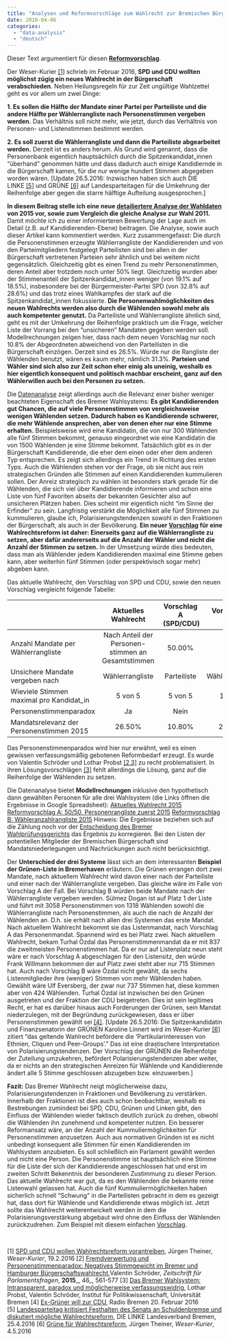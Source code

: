 ```yaml
---
title: "Analysen und Reformvorschläge zum Wahlrecht zur Bremischen Bürgerschaft"
date: 2016-04-06
categories: 
  - "data-analysis"
  - "deutsch"
---
```


Dieser Text argumentiert für diesen [**Reformvorschlag**](https://docs.google.com/document/d/1EeDf1BGWRaF2oLRkzOOPl30YgDullOL18Eo_Mphz9jg/edit?usp=sharing).

Der Weser-Kurier [\[1\]](#1) schrieb im Februar 2016, **SPD und CDU wollten möglichst zügig ein neues Wahlrecht in der Bürgerschaft verabschieden**. Neben Heilungsregeln für zur Zeit ungültige Wahlzettel geht es vor allem um zwei Dinge:

**1\. Es sollen die Hälfte der Mandate einer Partei per Parteiliste und die andere Hälfte per Wählerrangliste nach Personenstimmen vergeben werden.** Das Verhältnis soll nicht mehr, wie jetzt, durch das Verhältnis von Personen- und Listenstimmen bestimmt werden.

**2\. Es soll zuerst die Wählerrangliste und dann die Parteiliste abgearbeitet werden.** Derzeit ist es anders herum. Als Grund wird genannt, dass die Personenbank eigentlich hauptsächlich durch die Spitzenkandidat\_innen "überhand" genommen hätte und dass dadurch auch einige Kandidiernde in die Bürgerschaft kamen, für die nur wenige hundert Stimmen abgegeben worden wären. \[Update 26.5.2016: Inzwischen haben sich auch DIE LINKE [\[5\]](#5) und GRÜNE [\[6\]](#6) auf Landesparteitagen für die Umkehrung der Reihenfolge aber gegen die starre hälftige Aufteilung ausgesprochen.\]

**In diesem Beitrag stelle ich eine neue [detailiertere Analyse der Wahldaten](https://docs.google.com/spreadsheets/d/1O0aVHYYX6W5Lzm8BIncARW77Fa-Txdzv5zbdvaNrHY8/pubhtml) von 2015 vor, sowie zum Vergleich die gleiche Analyse zur Wahl 2011.** <!--more-->Damit möchte ich zu einer informierteren Bewertung der Lage auch im Detail (z.B. auf Kandidierenden-Ebene) beitragen. Die Analyse, sowie auch dieser Artikel kann kommentiert werden. Kurz zusammengefasst: Die durch die Personenstimmen erzeugte Wählerrangliste der Kandidierenden und von den Parteimitgliedern festgelegt Parteilisten sind bei allen in der Bürgerschaft vertretenen Parteien sehr ähnlich und bei weitem nicht gegensätzlich. Gleichzeitig gibt es einen Trend zu mehr Personenstimmen, deren Anteil aber trotzdem noch unter 50% liegt. Gleichzeitig wurden aber der Stimmenanteil der Spitzenkandidat\_innen weniger (von 19.1% auf 18.5%), insbesondere bei der Bürgermeister-Partei SPD (von 32.8% auf 28.6%) und das trotz eines Wahlkampfes der stark auf die Spitzenkandidat\_innen fokussierte. **Die Personenwahlmöglichkeiten des neuen Wahlrechts werden also durch die Wählenden sowohl mehr als auch kompetenter genutzt.** Da Parteiliste und Wählerrangliste ähnlich sind, geht es mit der Umkehrung der Reihenfolge praktisch um die Frage, welcher Liste der Vorrang bei den "unsicheren" Mandaten gegeben werden soll. Modellrechnungen zeigen hier, dass nach dem neuen Vorschlag nur noch 10.8% der Abgeordneten abweichend von den Parteilisten in die Bürgerschaft einzögen. Derzeit sind es 26.5%. Würde nur die Rangliste der Wählenden benutzt, wären es kaum mehr, nämlich 31.3%. **Parteien und Wähler sind sich also zur Zeit schon eher einig als uneinig, weshalb es hier eigentlich konsequent und politisch machbar erscheint, ganz auf den Wählerwillen auch bei den Personen zu setzen.**

Die [Datenanalyse](https://docs.google.com/spreadsheets/d/1O0aVHYYX6W5Lzm8BIncARW77Fa-Txdzv5zbdvaNrHY8/pubhtml) zeigt allerdings auch die Relevanz einer bisher weniger beachteten Eigenschaft des Bremer Wahlsystems: **Es gibt Kandidierenden gut Chancen, die auf viele Personenstimmen von vergleichsweise wenigen Wählenden setzen. Dadurch haben es Kandidierende schwerer, die mehr Wählende ansprechen, aber von denen eher nur eine Stimme erhalten.** Beispielsweise wird eine Kandidatin, die von nur 300 Wählenden alle fünf Stimmen bekommt, genauso eingeordnet wie eine Kandidatin die von 1500 Wählenden je eine Stimme bekommt. Tatsächlich gibt es in der Bürgerschaft Kandidierende, die eher dem einen oder eher dem anderen Typ entsprechen. Es zeigt sich allerdings ein Trend in Richtung des ersten Typs. Auch die Wählenden stehen vor der Frage, ob sie nicht aus rein strategischen Gründen alle Stimmen auf einen Kandidierenden kummulieren sollen. Der Anreiz strategisch zu wählen ist besonders stark gerade für die Wählenden, die sich viel über Kandidierende informieren und schon eine Liste von fünf Favoriten abseits der bekannten Gesichter also auf unsicheren Plätzen haben. Dies scheint mir eigentlich nicht "im Sinne der Erfinder" zu sein. Langfristig verstärkt die Möglichkeit alle fünf Stimmen zu kummulieren, glaube ich, Polarisierungstendenzen sowohl in den Fraktionen der Bürgerschaft, als auch in der Bevölkerung. **Ein neuer [Vorschlag](https://docs.google.com/document/d/1EeDf1BGWRaF2oLRkzOOPl30YgDullOL18Eo_Mphz9jg/edit#heading=h.aehyqs7ax4xa) für eine Wahlrechtsreform ist daher: Einerseits ganz auf die Wählerrangliste zu setzen, aber dafür andererseits auf die Anzahl der Wähler und nicht die Anzahl der Stimmen zu setzen.** In der Umsetzung würde dies bedeuten, dass man als Wählender jedem Kandidierenden maximal eine Stimme geben kann, aber weiterhin fünf Stimmen (oder perspektivisch sogar mehr) abgeben kann.

Das aktuelle Wahlrecht, den Vorschlag von SPD und CDU, sowie den neuen Vorschlag vergleicht folgende Tabelle:

|  | **Aktuelles Wahlrecht** | **Vorschlag A  (SPD/CDU)** | **Vorschlag B (Neu)** |
| :-- | :-: | :-: | :-: |
| Anzahl Mandate per Wählerrangliste | Nach Anteil der Personen-stimmen an Gesamtstimmen | 50.00% | Alle |
| Unsichere Mandate vergeben nach | Wählerrangliste | Parteiliste | Wählerrangliste |
| Wieviele Stimmen maximal pro Kandidat\_in | 5 von 5 | 5 von 5 | 1 von 5 |
| Personenstimmenparadox | Ja | Nein | Nein |
| Mandatsrelevanz der Personenstimmen 2015 | 26.50% | 10.80% | 26.50% |

Das Personenstimmenparadox wird hier nur erwähnt, weil es einen gewissen verfassungsmäßig gebotenen Reformbedarf erzeugt. Es wurde von Valentin Schröder und Lothar Probst [\[2,3\]](#2) zu recht problematisiert. In ihren Lösungsvorschlägen [\[3\]](#3) fehlt allerdings die Lösung, ganz auf die Reihenfolge der Wählenden zu setzen.

Die Datenanalyse bietet **Modellrechnungen** inklusive den hypothetisch dann gewählten Personen für alle drei Wahlsystem (die Links öffnen die Ergebnisse in Google Spreadsheet): [Aktuelles Wahlrecht 2015](https://docs.google.com/spreadsheets/d/1O0aVHYYX6W5Lzm8BIncARW77Fa-Txdzv5zbdvaNrHY8/edit#gid=692618892) [Reformvorschlag A: 50/50, Personenrangliste zuerst 2015](https://docs.google.com/spreadsheets/d/1O0aVHYYX6W5Lzm8BIncARW77Fa-Txdzv5zbdvaNrHY8/edit#gid=1916215620) [Reformvorschlag B: Wähleranzahlrangliste 2015](https://docs.google.com/spreadsheets/d/1O0aVHYYX6W5Lzm8BIncARW77Fa-Txdzv5zbdvaNrHY8/edit#gid=1532329419) Hinweis: Die Ergebnisse beziehen sich auf die Zählung noch vor der [Entscheidung des Bremer Wahlprüfungsgerichts](http://www.verwaltungsgericht.bremen.de/sixcms/media.php/13/15_1330_K_14.pdf) das Ergebnis zu korregieren. Bei den Listen der potentiellen Mitglieder der Bremischen Bürgerschaft sind Mandatsniederlegungen und Nachrückungen auch nicht berücksichtigt.

Der **Unterschied der drei Systeme** lässt sich an dem interessanten **Beispiel der Grünen-Liste in Bremerhaven** erläutern. Die Grünen errangen dort zwei Mandate, nach aktuellem Wahlrecht wird davon einer nach der Parteiliste und einer nach der Wählerrangliste vergeben. Das gleiche wäre im Falle von Vorschlag A der Fall. Bei Vorschlag B würden beide Mandate nach der Wählerrangliste vergeben werden. Sülmez Dogan ist auf Platz 1 der Liste und führt mit 3058 Personenstimmen von 1318 Wählenden sowohl die Wählerrangliste nach Personenstimmen, als auch die nach de Anzahl der Wählenden an. D.h. sie erhält nach allen drei Systemen das erste Mandat. Nach aktuellem Wahlrecht bekommt sie das Listenmandat, nach Vorschlag A das Personenmandat. Spannend wird es bei Platz zwei. Nach aktuellem Wahlrecht, bekam Turhal Özdal das Personenstimmenmandat da er mit 837 die zweitmeisten Personenstimmen hat. Da er nur auf Listenplatz neun steht wäre er nach Vorschlag A abgeschlagen für den Listensitz, den würde Frank Willmann bekommen der auf Platz zwei steht aber nur 715 Stimmen hat. Auch nach Vorschlag B wäre Özdal nicht gewählt, da sechs Listenmitglieder ihre (weniger) Stimmen von mehr Wählenden haben. Gewählt wäre Ulf Eversberg, der zwar nur 737 Stimmen hat, diese kommen aber von 424 Wählenden. Turhal Özdal ist inzwischen bei den Grünen ausgetreten und der Fraktion der CDU beigetreten. Dies ist sein legitimes Recht, er hat es darüber hinaus auch Forderungen der Grünen, sein Mandat niederzulegen, mit der Begründung zurückgewiesen, dass er über Personenstimmen gewählt sei [\[4\]](#4). \[Update 26.5.2016: Die Spitzenkandidatin und Finanzsenatorin der GRÜNEN Karoline Linnert wird im Weser-Kurier [\[6\]](#6) zitiert "das geltende Wahlrecht befördere die 'Partikularinteressen von Ethnien, Cliquen und Peer-Groups'." Das ist eine drastischere Interpretation von Polarisierungstendenzen. Der Vorschlag der GRÜNEN die Reihenfolge der Zuteilung umzukehren, befördert Polarisierungstendenzen aber weiter, da er nichts an den strategischen Anreizen für Wählende und Kandidierende ändert alle 5 Stimme geschlossen abzugeben bzw. einzuwerben.\]

**Fazit:** Das Bremer Wahlrecht neigt möglicherweise dazu, Polarisierungstendenzen in Fraktionen und Bevölkerung zu verstärken. Innerhalb der Fraktionen ist dies auch schon beobachtbar, weshalb es Bestrebungen zumindest bei SPD, CDU, Grünen und Linken gibt, den Einfluss der Wählenden wieder faktisch deutlich zurück zu drehen, obwohl die Wählenden ihn zunehmend und kompetenter nutzen. Ein besserer Reformansatz wäre, an der Anzahl der Kummuliermöglichkeiten für Personenstimmen anzusetzen. Auch aus normativen Gründen ist es nicht unbedingt konsequent alle Stimmen für einen Kandidierenden im Wahlsystem anzubieten. Es soll schließlich ein Parlament gewählt werden und nicht eine Person. Die Personenstimme ist hauptsächlich eine Stimme für die Liste der sich der Kandidierende angeschlossen hat und erst im zweiten Schritt Bekenntnis der besonderen Zustimmung zu dieser Person. Das aktuelle Wahlrecht war gut, da es den Wählenden die bekannte reine Listenwahl gelassen hat. Auch die fünf Kummuliermöglichkeiten haben sicherlich schnell "Schwung" in die Parteilisten gebracht in dem es gezeigt hat, dass dort für Wählende und Kandidierende etwas möglich ist. Jetzt sollte das Wahlrecht weiterentwickelt werden in dem die Polarisierungsverstärkung abgebaut wird ohne den Einfluss der Wählenden zurückzudrehen. Zum Beispiel mit diesem einfachen [Vorschlag](https://docs.google.com/document/d/1EeDf1BGWRaF2oLRkzOOPl30YgDullOL18Eo_Mphz9jg/edit#heading=h.aehyqs7ax4xa).

 

\[1\] [SPD und CDU wollen Wahlrechtsreform vorantreiben](http://www.weser-kurier.de/bremen/bremen-politik-wirtschaft_artikel,-SPD-und-CDU-wollen-Wahlrechtsreform-vorantreiben-_arid,1316733.html), Jürgen Theiner, _Weser-Kurier_, 19.2.2016 \[2\] [Fremdverwertung und Personenstimmenparadox: Negatives Stimmgewicht im Bremer und Hamburger Bürgerschaftswahlrecht](http://dx.doi.org/10.5771/0340-1758-2015-3-561),Valentin Schröder, _Zeitschrift für Parlamentsfragen_, **2015**_, 46_, 561-577 \[3\] [Das Bremer Wahlsystem: Intransparent, paradox und möglicherweise verfassungswidrig](http://www.lotharprobst.de/fileadmin/user_upload/redakteur/Aktuelles/2015/Effekte_Wahlsystem_2015.pdf), Lothar Probst, Valentin Schröder, Institut für Politikwissenschaft, Universität Bremen \[4\] [Ex-Grüner will zur CDU](http://www.radiobremen.de/politik/themen/oezdal-wechselt100.html), Radio Bremen 20. Februar 2016 \[5\] [Landesparteitag kritisiert Festhalten des Senats an Schuldenbremse und diskutiert mögliche Wahlrechtsreform](http://www.dielinke-bremen.de/nc/politik/aktuell/detail/browse/1/zurueck/bremennews/artikel/landesparteitag-kritisiert-festhalten-des-senats-an-schuldenbremse-und-diskutiert-moegliche-wahlrech/), DIE LINKE Landesverband Bremen, 25.4.2016 \[6\] [Grüne für Wahlrechtsreform](http://www.weser-kurier.de/bremen_artikel,-Gruene-fuer-Wahlrechtsreform-_arid,1369422.html), Jürgen Theiner, _Weser-Kurier_, 4.5.2016
